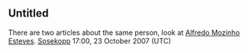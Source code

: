 <article id="9813300" title=Talk:Alfredo Esteves>
	<talkpage id="9813300" title="Talk:Alfredo Esteves">
{{WikiProjectBannerShell|1=
{{WikiProject East Timor|class=stub|importance=}}
{{WikiProject Football|class=Stub|importance=mid}}
{{WikiProject Biography
|living=yes
|class=Stub
|auto=yes
|sports-work-group=yes
|listas=Esteves, Alfredo
}}
{{WikiProject Melanesia|class=stub|importance=|ET=yes}}
| blp=yes
}}






==Untitled==
There are two articles about the same person, look at [[Alfredo Mozinho Esteves]]. [[User:Sosekopp|Sosekopp]] 17:00, 23 October 2007 (UTC)
	</talkpage>
</article>